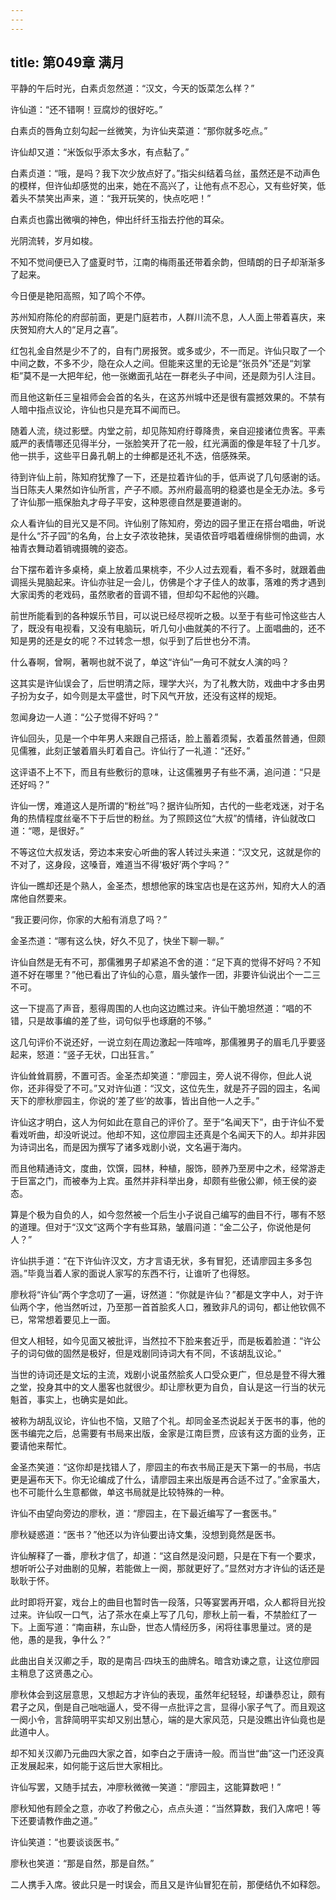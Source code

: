 ```yaml
---
---
---
```

title: 第049章 满月
---





平静的午后时光，白素贞忽然道：“汉文，今天的饭菜怎么样？”

许仙道：“还不错啊！豆腐炒的很好吃。”

白素贞的唇角立刻勾起一丝微笑，为许仙夹菜道：“那你就多吃点。”

许仙却又道：“米饭似乎添太多水，有点黏了。”

白素贞道：“哦，是吗？我下次少放点好了。”指尖纠结着乌丝，虽然还是不动声色的模样，但许仙却感觉的出来，她在不高兴了，让他有点不忍心，又有些好笑，低着头不禁笑出声来，道：“我开玩笑的，快点吃吧！”

白素贞也露出微嗔的神色，伸出纤纤玉指去拧他的耳朵。

光阴流转，岁月如梭。

不知不觉间便已入了盛夏时节，江南的梅雨虽还带着余韵，但晴朗的日子却渐渐多了起来。

今日便是艳阳高照，知了鸣个不停。

苏州知府陈伦的府邸前面，更是门庭若市，人群川流不息，人人面上带着喜庆，来庆贺知府大人的“足月之喜”。

红包礼金自然是少不了的，自有门房报贺。或多或少，不一而足。许仙只取了一个中间之数，不多不少，隐在众人之间。但能来这里的无论是“张员外”还是“刘掌柜”莫不是一大把年纪，他一张嫩面孔站在一群老头子中间，还是颇为引人注目。

而且他这新任三皇祖师会会首的名头，在这苏州城中还是很有震撼效果的。不禁有人暗中指点议论，许仙也只是充耳不闻而已。

随着人流，绕过影壁。内堂之前，却见陈知府纡尊降贵，亲自迎接诸位贵客。平素威严的表情哪还见得半分，一张脸笑开了花一般，红光满面的像是年轻了十几岁。他一拱手，这些平日鼻孔朝上的士绅都是还礼不迭，倍感殊荣。

待到许仙上前，陈知府犹豫了一下，还是拉着许仙的手，低声说了几句感谢的话。当日陈夫人果然如许仙所言，产子不顺。苏州府最高明的稳婆也是全无办法。多亏了许仙那一瓶保胎丸才母子平安，这种恩德自然是要道谢的。

众人看许仙的目光又是不同。许仙别了陈知府，旁边的园子里正在搭台唱曲，听说是什么“芥子园”的名角，台上女子浓妆艳抹，吴语侬音哼唱着缠绵悱恻的曲调，水袖青衣舞动着销魂摄魄的姿态。

台下摆布着许多桌椅，桌上放着瓜果桃李，不少人过去观看，看不多时，就跟着曲调摇头晃脑起来。许仙亦驻足一会儿，仿佛是个才子佳人的故事，落难的秀才遇到大家闺秀的老戏码，虽然歌者的音调不错，但却勾不起他的兴趣。

前世所能看到的各种娱乐节目，可以说已经尽视听之极。以至于有些可怜这些古人了，既没有电视看，又没有电脑玩，听几句小曲就美的不行了。上面唱曲的，还不知是男的还是女的呢？不过转念一想，似乎到了后世也分不清。

什么春啊，曾啊，著啊也就不说了，单这“许仙”一角可不就女人演的吗？

这其实是许仙误会了，后世明清之际，理学大兴，为了礼教大防，戏曲中才多由男子扮为女子，如今则是太平盛世，时下风气开放，还没有这样的规矩。

忽闻身边一人道：“公子觉得不好吗？”

许仙回头，见是一个中年男人来跟自己搭话，脸上蓄着须髯，衣着虽然普通，但颇见儒雅，此刻正皱着眉头盯着自己。许仙行了一礼道：“还好。”

这评语不上不下，而且有些敷衍的意味，让这儒雅男子有些不满，追问道：“只是还好吗？”

许仙一愣，难道这人是所谓的“粉丝”吗？据许仙所知，古代的一些老戏迷，对于名角的热情程度丝毫不下于后世的粉丝。为了照顾这位“大叔”的情绪，许仙就改口道：“嗯，是很好。”

不等这位大叔发话，旁边本来安心听曲的客人转过头来道：“汉文兄，这就是你的不对了，这身段，这嗓音，难道当不得‘极好’两个字吗？”

许仙一瞧却还是个熟人，金圣杰，想想他家的珠宝店也是在这苏州，知府大人的酒席他自然要来。

“我正要问你，你家的大船有消息了吗？”

金圣杰道：“哪有这么快，好久不见了，快坐下聊一聊。”

许仙自然是无有不可，那儒雅男子却紧追不舍的道：“足下真的觉得不好吗？不知道不好在哪里？”他已看出了许仙的心意，眉头皱作一团，非要许仙说出个一二三不可。

这一下提高了声音，惹得周围的人也向这边瞧过来。许仙干脆坦然道：“唱的不错，只是故事编的差了些，词句似乎也琢磨的不够。”

这几句评价不说还好，一说立刻在周边激起一阵喧哗，那儒雅男子的眉毛几乎要竖起来，怒道：“竖子无状，口出狂言。”

许仙耸耸肩膀，不置可否。金圣杰却笑道：“廖园主，旁人说不得你，但此人说你，还非得受了不可。”又对许仙道：“汉文，这位先生，就是芥子园的园主，名闻天下的廖秋廖园主，你说的‘差了些’的故事，皆出自他一人之手。”

许仙这才明白，这人为何如此在意自己的评价了。至于“名闻天下”，由于许仙不爱看戏听曲，却没听说过。他却不知，这位廖园主还真是个名闻天下的人。却并非因为诗词出名，而是因为撰写了诸多戏剧小说，文名遍于海内。

而且他精通诗文，度曲，饮馔，园林，种植，服饰，颐养乃至房中之术，经常游走于巨富之门，而被奉为上宾。虽然并非科举出身，却颇有些傲公卿，倾王侯的姿态。

算是个极为自负的人，如今忽然被一个后生小子说自己编写的曲目不行，哪有不怒的道理。但对于“汉文”这两个字有些耳熟，皱眉问道：“金二公子，你说他是何人？”

许仙拱手道：“在下许仙许汉文，方才言语无状，多有冒犯，还请廖园主多多包涵。”毕竟当着人家的面说人家写的东西不行，让谁听了也得怒。

廖秋将“许仙”两个字念叨了一遍，讶然道：“你就是许仙？”都是文字中人，对于许仙两个字，他当然听过，乃至那一首首脍炙人口，雅致非凡的词句，都让他钦佩不已，常常想着要见上一面。

但文人相轻，如今见面又被批评，当然拉不下脸来套近乎，而是板着脸道：“许公子的词句做的固然是极好，但是戏剧同诗词大有不同，不该胡乱议论。”

当世的诗词还是文坛的主流，戏剧小说虽然脍炙人口受众更广，但总是登不得大雅之堂，投身其中的文人墨客也就很少。却让廖秋更为自负，自认是这一行当的状元魁首，事实上，也确实是如此。

被称为胡乱议论，许仙也不恼，又赔了个礼。却同金圣杰说起关于医书的事，他的医书编完之后，总需要有书局来出版，金家是江南巨贾，应该有这方面的业务，正要请他来帮忙。

金圣杰笑道：“这你却是找错人了，廖园主的布衣书局正是天下第一的书局，书店更是遍布天下。你无论编成了什么，请廖园主来出版是再合适不过了。”金家虽大，也不可能什么生意都做，单这书局就是比较特殊的一种。

许仙不由望向旁边的廖秋，道：“廖园主，在下最近编写了一套医书。”

廖秋疑惑道：“医书？”他还以为许仙要出诗文集，没想到竟然是医书。

许仙解释了一番，廖秋才信了，却道：“这自然是没问题，只是在下有一个要求，想听听公子对曲剧的见解，若能做上一阕，那就更好了。”显然对方才许仙的话还是耿耿于怀。

此时即将开宴，戏台上的曲目也暂时告一段落，只等宴罢再开唱，众人都将目光投过来。许仙叹一口气，沾了茶水在桌上写了几句，廖秋上前一看，不禁脸红了一下。上面写道：“南亩耕，东山卧，世态人情经历多，闲将往事思量过。贤的是他，愚的是我，争什么？”

此曲出自关汉卿之手，取的是南吕·四块玉的曲牌名。暗含劝谏之意，让这位廖园主稍息了这贤愚之心。

廖秋体会到这层意思，又想起方才许仙的表现，虽然年纪轻轻，却谦恭忍让，颇有君子之风，倒是自己咄咄逼人，受不得一点批评之言，显得小家子气了。而且观这一阕小令，言辞简明平实却又别出慧心，端的是大家风范，只是没瞧出许仙竟也是此道中人。

却不知关汉卿乃元曲四大家之首，如李白之于唐诗一般。而当世“曲”这一门还没真正发展起来，如何能于这后世大家相比。

许仙写罢，又随手拭去，冲廖秋微微一笑道：“廖园主，这能算数吧！”

廖秋知他有顾全之意，亦收了矜傲之心，点点头道：“当然算数，我们入席吧！等下还要请教作曲之道。”

许仙笑道：“也要谈谈医书。”

廖秋也笑道：“那是自然，那是自然。”

二人携手入席。彼此只是一时误会，而且又是许仙冒犯在前，那便结仇不如释怨。
